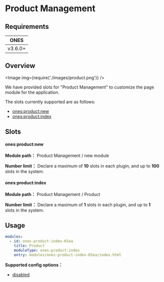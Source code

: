 # Product Management


## Requirements

| **ONES** |
| :------: |
| v3.6.0+  |

## Overview

<Image img={require('./images/product.png')} />

We have provided slots for "Product Management" to customize the page module for the application.

The slots currently supported are as follows:

- [ones:product:new](#onesproductnew)
- [ones:product:index](#onesproductindex)

## Slots

#### ones:product:new

**Module path：** Product Management / new module

**Number limit：** Declare a maximum of **10** slots in each plugin, and up to **100** slots in the system.

#### ones:product:index

**Module path：** Product Management / Product

**Number limit：** Declare a maximum of **1** slots in each plugin, and up to **1** slots in the system.

## Usage

```yaml
modules:
  - id: ones-product-index-KSea
    title: Product
    moduleType: ones:product:index
    entry: modules/ones-product-index-KSea/index.html
```

**Supported config options：**

- [disabled](../../../../reference/config/plugin.yaml#disabled)

